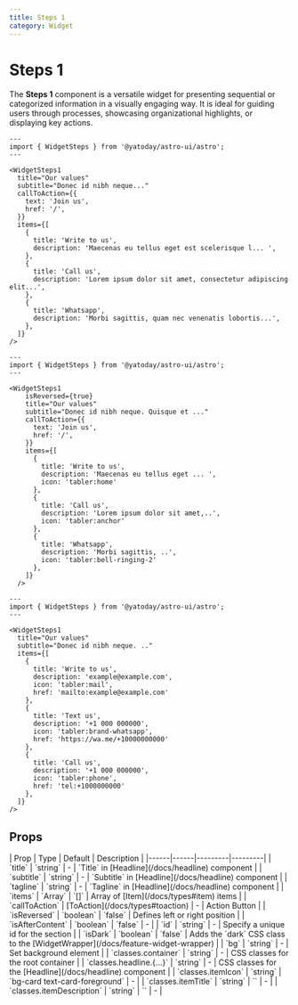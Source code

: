 ```yaml
---
title: Steps 1
category: Widget
---
```



# Steps 1

The **Steps 1** component is a versatile widget for presenting sequential or categorized information in a visually engaging way. It is ideal for guiding users through processes, showcasing organizational highlights, or displaying key actions.

<Demo title="Default" class="bg-background">
  <WidgetSteps1
    title="Our values"
    subtitle="Donec id nibh neque. Quisque et fermentum tortor. Fusce vitae dolor a mauris dignissim commodo. Ut eleifend luctus condimentum."
    callToAction={{
      text: 'Join us',
      href: '/',
    }}
    items={[
      {
        title: 'Write to us',
        description: 'Maecenas eu tellus eget est scelerisque lacinia et a diam. Aliquam velit lorem, vehicula id fermentum et, rhoncus et purus. ',
      },
      {
        title: 'Call us',
        description: 'Lorem ipsum dolor sit amet, consectetur adipiscing elit. Morbi sagittis, quam nec venenatis lobortis, mi risus tempus nulla.',
      },
      {
        title: 'Whatsapp',
        description: 'Morbi sagittis, quam nec venenatis lobortis, mi risus tempus nulla, sed porttitor est nibh at nulla.',
      },
    ]}
  />
</Demo>

```astro
---
import { WidgetSteps } from '@yatoday/astro-ui/astro';
---

<WidgetSteps1
  title="Our values"
  subtitle="Donec id nibh neque..."
  callToAction={{
    text: 'Join us',
    href: '/',
  }}
  items={[
    {
      title: 'Write to us',
      description: 'Maecenas eu tellus eget est scelerisque l... ',
    },
    {
      title: 'Call us',
      description: 'Lorem ipsum dolor sit amet, consectetur adipiscing elit...',
    },
    {
      title: 'Whatsapp',
      description: 'Morbi sagittis, quam nec venenatis lobortis...',
    },
  ]}
/>
```

<Demo title="Reversed & Icons" class="bg-background">
  <WidgetSteps1
    isReversed={true}
    title="Our values"
    subtitle="Donec id nibh neque. Quisque et fermentum tortor. Fusce vitae dolor a mauris dignissim commodo. Ut eleifend luctus condimentum."
    callToAction={{
      text: 'Join us',
      href: '/',
    }}
    items={[
      {
        title: 'Write to us',
        description: 'Maecenas eu tellus eget est scelerisque lacinia et a diam. Aliquam velit lorem, vehicula id fermentum et, rhoncus et purus. ',
        icon: 'tabler:home'
      },
      {
        title: 'Call us',
        description: 'Lorem ipsum dolor sit amet, consectetur adipiscing elit. Morbi sagittis, quam nec venenatis lobortis, mi risus tempus nulla.',
        icon: 'tabler:anchor'
      },
      {
        title: 'Whatsapp',
        description: 'Morbi sagittis, quam nec venenatis lobortis, mi risus tempus nulla, sed porttitor est nibh at nulla.',
        icon: 'tabler:bell-ringing-2'
      },
    ]}
  />
</Demo>

```astro
---
import { WidgetSteps } from '@yatoday/astro-ui/astro';
---

<WidgetSteps1
    isReversed={true}
    title="Our values"
    subtitle="Donec id nibh neque. Quisque et ..."
    callToAction={{
      text: 'Join us',
      href: '/',
    }}
    items={[
      {
        title: 'Write to us',
        description: 'Maecenas eu tellus eget ... ',
        icon: 'tabler:home'
      },
      {
        title: 'Call us',
        description: 'Lorem ipsum dolor sit amet,..',
        icon: 'tabler:anchor'
      },
      {
        title: 'Whatsapp',
        description: 'Morbi sagittis, ..',
        icon: 'tabler:bell-ringing-2'
      },
    ]}
  />
```


<Demo title="Links" class="bg-background">
  <WidgetSteps1
    title="Our values"
    subtitle="Donec id nibh neque. Quisque et fermentum tortor. Fusce vitae dolor a mauris dignissim commodo. Ut eleifend luctus condimentum."
    items={[
      {
        title: 'Write to us',
        description: 'example@example.com',
        icon: 'tabler:mail',
        href: 'mailto:example@example.com'
      },
      {
        title: 'Text us',
        description: '+1 000 000000',
        icon: 'tabler:brand-whatsapp',
        href: 'https://wa.me/+10000000000'
      },
      {
        title: 'Call us',
        description: '+1 000 000000',
        icon: 'tabler:phone',
        href: 'tel:+1000000000'
      },
    ]}
  />
</Demo>

```astro
---
import { WidgetSteps } from '@yatoday/astro-ui/astro';
---

<WidgetSteps1
  title="Our values"
  subtitle="Donec id nibh neque. .."
  items={[
    {
      title: 'Write to us',
      description: 'example@example.com',
      icon: 'tabler:mail',
      href: 'mailto:example@example.com'
    },
    {
      title: 'Text us',
      description: '+1 000 000000',
      icon: 'tabler:brand-whatsapp',
      href: 'https://wa.me/+10000000000'
    },
    {
      title: 'Call us',
      description: '+1 000 000000',
      icon: 'tabler:phone',
      href: 'tel:+1000000000'
    },
  ]}
/>
```

## Props

<div className="overflow-x-auto">
  <div className="min-w-xl">
    | Prop | Type | Default | Description |
    |------|------|---------|---------|
    | `title` | `string` | - | `Title` in [Headline](/docs/headline) component |
    | `subtitle` | `string` | - | `Subtitle` in [Headline](/docs/headline) component |
    | `tagline` | `string` | - | `Tagline` in [Headline](/docs/headline) component |
    | `items` | `Array` | `[]` | Array of [Item](/docs/types#item) items |
    | `callToAction` | [ToAction](/docs/types#toaction) | - | Action Button |
    | `isReversed` | `boolean` | `false` | Defines left or right position |
    | `isAfterContent` | `boolean` | `false` | - |
    | `id` | `string` | - | Specify a unique id for the section |
    | `isDark` | `boolean` | `false` | Adds the `dark` CSS class to the [WidgetWrapper](/docs/feature-widget-wrapper) |
    | `bg` | `string` | - | Set background element |
    | `classes.container` | `string` | - | CSS classes for the root container |
    | `classes.headline.{...}` | `string` | - | CSS classes for the [Headline](/docs/headline) component |
    | `classes.itemIcon` | `string` | `bg-card text-card-foreground` | - |
    | `classes.itemTitle` | `string` | `` | - |
    | `classes.itemDescription` | `string` | `` | - |
  </div>
</div>

